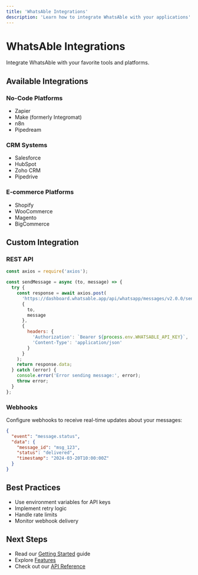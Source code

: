 ```yaml
---
title: 'WhatsAble Integrations'
description: 'Learn how to integrate WhatsAble with your applications'
---
```


# WhatsAble Integrations

Integrate WhatsAble with your favorite tools and platforms.

## Available Integrations

### No-Code Platforms
- Zapier
- Make (formerly Integromat)
- n8n
- Pipedream

### CRM Systems
- Salesforce
- HubSpot
- Zoho CRM
- Pipedrive

### E-commerce Platforms
- Shopify
- WooCommerce
- Magento
- BigCommerce

## Custom Integration

### REST API
```javascript
const axios = require('axios');

const sendMessage = async (to, message) => {
  try {
    const response = await axios.post(
      'https://dashboard.whatsable.app/api/whatsapp/messages/v2.0.0/send',
      {
        to,
        message
      },
      {
        headers: {
          'Authorization': `Bearer ${process.env.WHATSABLE_API_KEY}`,
          'Content-Type': 'application/json'
        }
      }
    );
    return response.data;
  } catch (error) {
    console.error('Error sending message:', error);
    throw error;
  }
};
```

### Webhooks
Configure webhooks to receive real-time updates about your messages:

```json
{
  "event": "message.status",
  "data": {
    "message_id": "msg_123",
    "status": "delivered",
    "timestamp": "2024-03-20T10:00:00Z"
  }
}
```

## Best Practices

- Use environment variables for API keys
- Implement retry logic
- Handle rate limits
- Monitor webhook delivery

## Next Steps

- Read our [Getting Started](/guides/whatsable/getting-started) guide
- Explore [Features](/guides/whatsable/features)
- Check out our [API Reference](/api-reference/whatsable) 